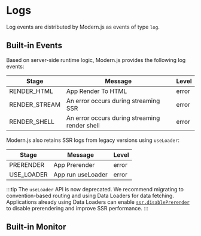 # Logs

Log events are distributed by Modern.js as events of type `log`.

## Built-in Events

Based on server-side runtime logic, Modern.js provides the following log events:

| Stage           | Message                                      | Level |
| --------------- | -------------------------------------------- | ----- |
| RENDER_HTML     | App Render To HTML                           | error |
| RENDER_STREAM   | An error occurs during streaming SSR         | error |
| RENDER_SHELL    | An error occurs during streaming render shell | error |

Modern.js also retains SSR logs from legacy versions using `useLoader`:

| Stage         | Message                         | Level |
| ------------- | ------------------------------- | ----- |
| PRERENDER     | App Prerender                   | error |
| USE_LOADER    | App run useLoader               | error |

:::tip
The `useLoader` API is now deprecated. We recommend migrating to convention-based routing and using Data Loaders for data fetching. Applications already using Data Loaders can enable [`ssr.disablePrerender`](/configure/app/server/ssr.html#object-type) to disable prerendering and improve SSR performance.
:::

## Built-in Monitor


<InternalLogger />
